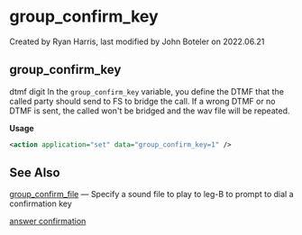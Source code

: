 
# group_confirm_key 

 Created by  Ryan Harris, last modified by  John Boteler on 2022.06.21

## group_confirm_key

dtmf digit In the `group_confirm_key` variable, you define the DTMF that the called party should send to FS to bridge the call. If a wrong DTMF or no DTMF is sent, the called won't be bridged and the wav file will be repeated.

**Usage**

```xml
<action application="set" data="group_confirm_key=1" />
```

## See Also

[group\_confirm\_file](./group_confirm_file_16353431.mdx#see-also) — Specify a sound file to play to leg-B to prompt to dial a confirmation key

[answer confirmation](../FreeSWITCH-Explained/Dialplan/Freeswitch-IVR-Originate_9634753.mdx#answer-confirmation)


